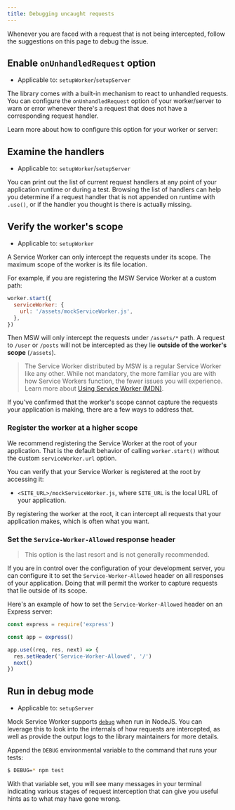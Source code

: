 ```yaml
---
title: Debugging uncaught requests
---
```


Whenever you are faced with a request that is not being intercepted, follow the suggestions on this page to debug the issue.

## Enable `onUnhandledRequest` option

- Applicable to: `setupWorker`/`setupServer`

The library comes with a built-in mechanism to react to unhandled requests. You can configure the `onUnhandledRequest` option of your worker/server to warn or error whenever there's a request that does not have a corresponding request handler.

Learn more about how to configure this option for your worker or server:

<PageLink
  title="start (setupWorker)"
  url="/docs/api/setup-worker/start#onunhandledrequest"
/>

<PageLink
  title="listen (setupServer)"
  url="/docs/api/setup-server/listen#onunhandledrequest"
/>

## Examine the handlers

- Applicable to: `setupWorker`/`setupServer`

You can print out the list of current request handlers at any point of your application runtime or during a test. Browsing the list of handlers can help you determine if a request handler that is not appended on runtime with `.use()`, or if the handler you thought is there is actually missing.

<PageLink
  title="printHandlers (setupWorker)"
  url="/docs/api/setup-worker/print-handlers"
/>

<PageLink
  title="printHandlers (setupServer)"
  url="/docs/api/setup-server/print-handlers"
/>

## Verify the worker's scope

- Applicable to: `setupWorker`

A Service Worker can only intercept the requests under its scope. The maximum scope of the worker is its file location.

For example, if you are registering the MSW Service Worker at a custom path:

```js
worker.start({
  serviceWorker: {
    url: '/assets/mockServiceWorker.js',
  },
})
```

Then MSW will only intercept the requests under `/assets/*` path. A request to `/user` or `/posts` will not be intercepted as they lie **outside of the worker's scope** (`/assets`).

> The Service Worker distributed by MSW is a regular Service Worker like any other. While not mandatory, the more familiar you are with how Service Workers function, the fewer issues you will experience. Learn more about [Using Service Worker (MDN)](https://developer.mozilla.org/en-US/docs/Web/API/Service_Worker_API/Using_Service_Workers).

If you've confirmed that the worker's scope cannot capture the requests your application is making, there are a few ways to address that.

### Register the worker at a higher scope

We recommend registering the Service Worker at the root of your application. That is the default behavior of calling `worker.start()` without the custom `serviceWorker.url` option.

You can verify that your Service Worker is registered at the root by accessing it:

- `<SITE_URL>/mockServiceWorker.js`, where `SITE_URL` is the local URL of your application.

By registering the worker at the root, it can intercept all requests that your application makes, which is often what you want.

### Set the `Service-Worker-Allowed` response header

> This option is the last resort and is not generally recommended.

If you are in control over the configuration of your development server, you can configure it to set the `Service-Worker-Allowed` header on all responses of your application. Doing that will permit the worker to capture requests that lie outside of its scope.

Here's an example of how to set the `Service-Worker-Allowed` header on an Express server:

```js focusedLines=6
const express = require('express')

const app = express()

app.use((req, res, next) => {
  res.setHeader('Service-Worker-Allowed', '/')
  next()
})
```

## Run in debug mode

- Applicable to: `setupServer`

Mock Service Worker supports [`debug`](https://github.com/visionmedia/debug) when run in NodeJS. You can leverage this to look into the internals of how requests are intercepted, as well as provide the output logs to the library maintainers for more details.

Append the `DEBUG` environmental variable to the command that runs your tests:

```bash
$ DEBUG=* npm test
```

With that variable set, you will see many messages in your terminal indicating various stages of request interception that can give you useful hints as to what may have gone wrong.
